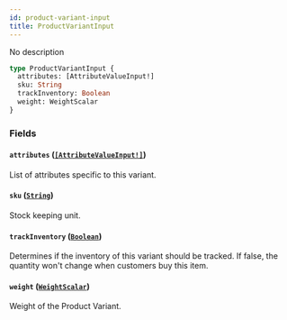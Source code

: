 ```yaml
---
id: product-variant-input
title: ProductVariantInput
---
```


No description

```graphql
type ProductVariantInput {
  attributes: [AttributeValueInput!]
  sku: String
  trackInventory: Boolean
  weight: WeightScalar
}
```

### Fields

#### `attributes` ([`[AttributeValueInput!]`](/docs/developer/api-reference/inputs/attribute-value-input))

List of attributes specific to this variant.

#### `sku` ([`String`](/docs/developer/api-reference/scalars/string))

Stock keeping unit.

#### `trackInventory` ([`Boolean`](/docs/developer/api-reference/scalars/boolean))

Determines if the inventory of this variant should be tracked. If false, the quantity won't change when customers buy this item.

#### `weight` ([`WeightScalar`](/docs/developer/api-reference/scalars/weight-scalar))

Weight of the Product Variant.
